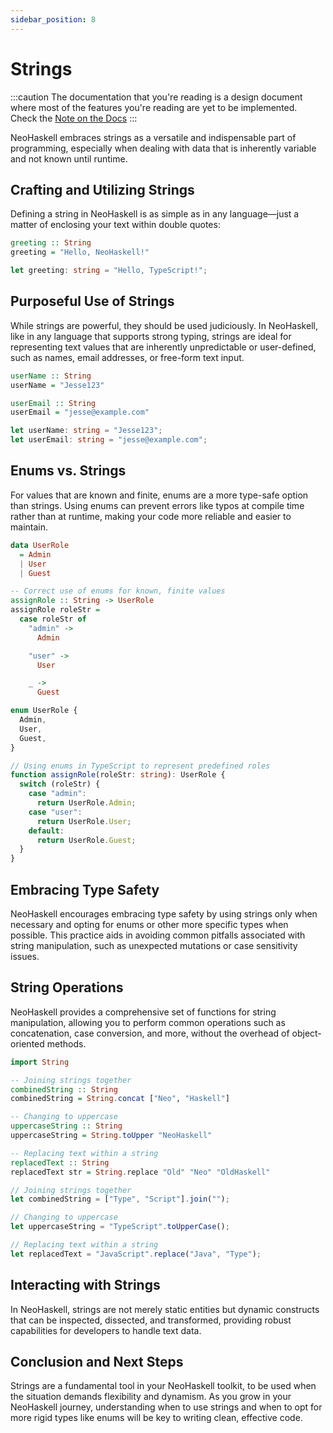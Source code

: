 ```yaml
---
sidebar_position: 8
---
```



# Strings

:::caution
The documentation that you're reading is a design document where most of
the features you're reading are yet to be implemented. Check the [Note on the Docs](/docs/docs-intro)
:::

NeoHaskell embraces strings as a versatile and indispensable part of programming, especially when dealing with data that is inherently variable and not known until runtime.

## Crafting and Utilizing Strings

Defining a string in NeoHaskell is as simple as in any language—just a matter of enclosing your text within double quotes:

<Tabs>
  <TabItem value="NeoHaskell">

```haskell
greeting :: String
greeting = "Hello, NeoHaskell!"
```

  </TabItem>
  <TabItem value="TypeScript">

```typescript
let greeting: string = "Hello, TypeScript!";
```

  </TabItem>
</Tabs>

## Purposeful Use of Strings

While strings are powerful, they should be used judiciously. In NeoHaskell, like in any language that supports strong typing, strings are ideal for representing text values that are inherently unpredictable or user-defined, such as names, email addresses, or free-form text input.

<Tabs>
  <TabItem value="NeoHaskell">

```haskell
userName :: String
userName = "Jesse123"

userEmail :: String
userEmail = "jesse@example.com"
```

  </TabItem>
  <TabItem value="TypeScript">

```typescript
let userName: string = "Jesse123";
let userEmail: string = "jesse@example.com";
```

  </TabItem>
</Tabs>

## Enums vs. Strings

For values that are known and finite, enums are a more type-safe option than strings. Using enums can prevent errors like typos at compile time rather than at runtime, making your code more reliable and easier to maintain.

<Tabs>
  <TabItem value="NeoHaskell">

```haskell
data UserRole
  = Admin
  | User
  | Guest

-- Correct use of enums for known, finite values
assignRole :: String -> UserRole
assignRole roleStr =
  case roleStr of
    "admin" ->
      Admin

    "user" ->
      User

    _ ->
      Guest
```

  </TabItem>
  <TabItem value="TypeScript">

```typescript
enum UserRole {
  Admin,
  User,
  Guest,
}

// Using enums in TypeScript to represent predefined roles
function assignRole(roleStr: string): UserRole {
  switch (roleStr) {
    case "admin":
      return UserRole.Admin;
    case "user":
      return UserRole.User;
    default:
      return UserRole.Guest;
  }
}
```

  </TabItem>
</Tabs>

## Embracing Type Safety

NeoHaskell encourages embracing type safety by using strings only when necessary and opting for enums or other more specific types when possible. This practice aids in avoiding common pitfalls associated with string manipulation, such as unexpected mutations or case sensitivity issues.

## String Operations

NeoHaskell provides a comprehensive set of functions for string manipulation, allowing you to perform common operations such as concatenation, case conversion, and more, without the overhead of object-oriented methods.

<Tabs>
  <TabItem value="NeoHaskell">

```haskell
import String

-- Joining strings together
combinedString :: String
combinedString = String.concat ["Neo", "Haskell"]

-- Changing to uppercase
uppercaseString :: String
uppercaseString = String.toUpper "NeoHaskell"

-- Replacing text within a string
replacedText :: String
replacedText str = String.replace "Old" "Neo" "OldHaskell"
```

  </TabItem>
  <TabItem value="TypeScript">

```typescript
// Joining strings together
let combinedString = ["Type", "Script"].join("");

// Changing to uppercase
let uppercaseString = "TypeScript".toUpperCase();

// Replacing text within a string
let replacedText = "JavaScript".replace("Java", "Type");
```

  </TabItem>
</Tabs>

## Interacting with Strings

In NeoHaskell, strings are not merely static entities but dynamic constructs that can be inspected, dissected, and transformed, providing robust capabilities for developers to handle text data.

## Conclusion and Next Steps

Strings are a fundamental tool in your NeoHaskell toolkit, to be used when the situation demands flexibility and dynamism. As you grow in your NeoHaskell journey, understanding when to use strings and when to opt for more rigid types like enums will be key to writing clean, effective code.
